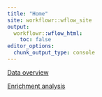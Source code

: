 ```yaml
---
title: "Home"
site: workflowr::wflow_site
output:
  workflowr::wflow_html:
    toc: false
editor_options:
  chunk_output_type: console
---
```


[Data overview](https://xsun1229.github.io/heart_project/data_overview.html)

[Enrichment analysis](https://xsun1229.github.io/heart_project/enrichment.html)

